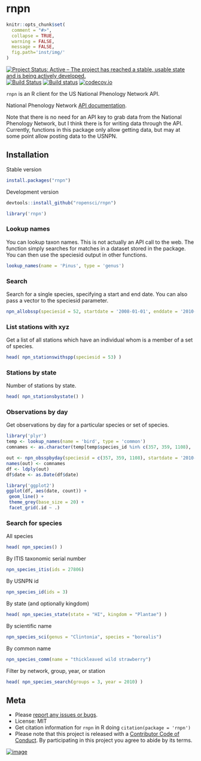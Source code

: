 rnpn
========

```r
knitr::opts_chunk$set(
  comment = "#>",
  collapse = TRUE,
  warning = FALSE,
  message = FALSE,
  fig.path='inst/img/'
)
```

[![Project Status: Active – The project has reached a stable, usable state and is being actively developed.](http://www.repostatus.org/badges/latest/active.svg)](http://www.repostatus.org/#active)
[![Build Status](https://api.travis-ci.org/ropensci/rnpn.png)](https://travis-ci.org/ropensci/rnpn)
[![Build status](https://ci.appveyor.com/api/projects/status/es65utr5jmfmcsrg/branch/master)](https://ci.appveyor.com/project/sckott/rnpn/branch/master)
[![codecov.io](https://codecov.io/github/ropensci/rnpn/coverage.svg?branch=master)](https://codecov.io/github/ropensci/rnpn?branch=master)

`rnpn` is an R client for the US National Phenology Network API.

National Phenology Network [API documentation](https://docs.google.com/document/d/1yNjupricKOAXn6tY1sI7-EwkcfwdGUZ7lxYv7fcPjO8/edit?hl=en_US).

Note that there is no need for an API key to grab data from the National Phenology Network, but I think there is for writing data through the API. Currently, functions in this package only allow getting data, but may at some point allow posting data to the USNPN.

## Installation

Stable version

```r
install.packages("rnpn")
```

Development version

```r
devtools::install_github("ropensci/rnpn")
```

```r
library('rnpn')
```

### Lookup names

You can lookup taxon names. This is not actually an API call to the web. The function simply searches for matches in a dataset stored in the package. You can then use the speciesid output in other functions.

```r
lookup_names(name = 'Pinus', type = 'genus')
```

### Search

Search for a single species, specifying a start and end date. You can also pass a vector to the speciesid parameter.

```r
npn_allobssp(speciesid = 52, startdate = '2008-01-01', enddate = '2010-12-31')
```

### List stations with xyz

Get a list of all stations which have an individual whom is a member of a set of species.

```r
head( npn_stationswithspp(speciesid = 53) )
```

### Stations by state

Number of stations by state.

```r
head( npn_stationsbystate() )
```

### Observations by day

Get observations by day for a particular species or set of species.

```r
library('plyr')
temp <- lookup_names(name = 'bird', type = 'common')
comnames <- as.character(temp[temp$species_id %in% c(357, 359, 1108), 'common_name'])

out <- npn_obsspbyday(speciesid = c(357, 359, 1108), startdate = '2010-04-01', enddate = '2013-09-31')
names(out) <- comnames
df <- ldply(out)
df$date <- as.Date(df$date)

library('ggplot2')
ggplot(df, aes(date, count)) +
 geom_line() +
 theme_grey(base_size = 20) +
 facet_grid(.id ~ .)
```

### Search for species

All species

```r
head( npn_species() )
```

By ITIS taxonomic serial number

```r
npn_species_itis(ids = 27806)
```

By USNPN id

```r
npn_species_id(ids = 3)
```

By state (and optionally kingdom)

```r
head( npn_species_state(state = "HI", kingdom = "Plantae") )
```

By scientific name

```r
npn_species_sci(genus = "Clintonia", species = "borealis")
```

By common name

```r
npn_species_comm(name = "thickleaved wild strawberry")
```

Filter by network, group, year, or station

```r
head( npn_species_search(groups = 3, year = 2010) )
```

## Meta

* Please [report any issues or bugs](https://github.com/ropensci/rnpn/issues).
* License: MIT
* Get citation information for `rnpn` in R doing `citation(package = 'rnpn')`
* Please note that this project is released with a [Contributor Code of Conduct](CONDUCT.md). By participating in this project you agree to abide by its terms.

[![image](http://ropensci.org/public_images/github_footer.png)](http://ropensci.org)
